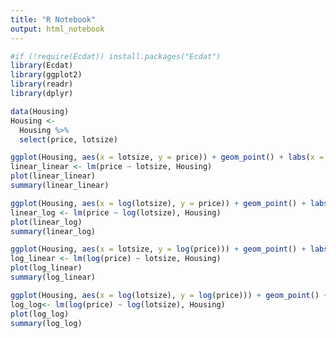 ---
title: "R Notebook"
output: html_notebook
---

```{r}
#if (!require(Ecdat)) install.packages("Ecdat")
library(Ecdat)
library(ggplot2) 
library(readr)
library(dplyr)
```

```{r}
data(Housing) 
Housing <- 
  Housing %>%
  select(price, lotsize)
```

```{r}
ggplot(Housing, aes(x = lotsize, y = price)) + geom_point() + labs(x = "lotsize") + labs(y = "price") + scale_colour_hue(l = 50) + geom_smooth(method = lm, size = 1.5) +theme(axis.text.x = element_text(size = 15), axis.text.y = element_text(size = 15), axis.title=element_text(size = 20))
linear_linear <- lm(price ~ lotsize, Housing)
plot(linear_linear)
summary(linear_linear)
```

```{r}
ggplot(Housing, aes(x = log(lotsize), y = price)) + geom_point() + labs(x = "lotsize") + labs(y = "price") + scale_colour_hue(l = 50) + geom_smooth(method = lm, size = 1.5) +theme(axis.text.x = element_text(size = 15), axis.text.y = element_text(size = 15), axis.title=element_text(size = 20))
linear_log <- lm(price ~ log(lotsize), Housing)
plot(linear_log)
summary(linear_log)
```

```{r}
ggplot(Housing, aes(x = lotsize, y = log(price))) + geom_point() + labs(x = "lotsize") + labs(y = "price") + scale_colour_hue(l = 50) + geom_smooth(method = lm, size = 1.5) +theme(axis.text.x = element_text(size = 15), axis.text.y = element_text(size = 15), axis.title=element_text(size = 20))
log_linear <- lm(log(price) ~ lotsize, Housing)
plot(log_linear)
summary(log_linear)
```

```{r}
ggplot(Housing, aes(x = log(lotsize), y = log(price))) + geom_point() + labs(x = "lotsize") + labs(y = "price") + scale_colour_hue(l = 50) + geom_smooth(method = lm, size = 1.5) +theme(axis.text.x = element_text(size = 15), axis.text.y = element_text(size = 15), axis.title=element_text(size = 20))
log_log<- lm(log(price) ~ log(lotsize), Housing)
plot(log_log)
summary(log_log)
```

